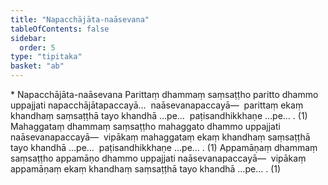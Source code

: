 ```yaml
---
title: "Napacchājāta-naāsevana"
tableOfContents: false
sidebar:
  order: 5
type: "tipitaka"
basket: "ab"
---
```



<DynamicBreadcrumb />

<Paragraph type="center">
* Napacchājāta-naāsevana
</Paragraph>

<Division number="48">

<Paragraph number="2009">
Parittaṃ dhammaṃ saṃsaṭṭho paritto dhammo uppajjati napacchājātapaccayā…  naāsevanapaccayā—  parittaṃ ekaṃ khandhaṃ saṃsaṭṭhā tayo khandhā …pe…  paṭisandhikkhaṇe …pe… . (1)
</Paragraph>

<Paragraph number="2010">
Mahaggataṃ dhammaṃ saṃsaṭṭho mahaggato dhammo uppajjati naāsevanapaccayā—  vipākaṃ mahaggataṃ ekaṃ khandhaṃ saṃsaṭṭhā tayo khandhā …pe…  paṭisandhikkhaṇe …pe… . (1)
</Paragraph>

<Paragraph number="2011">
Appamāṇaṃ dhammaṃ saṃsaṭṭho appamāṇo dhammo uppajjati naāsevanapaccayā—  vipākaṃ appamāṇaṃ ekaṃ khandhaṃ saṃsaṭṭhā tayo khandhā …pe… . (1)
</Paragraph>
</Division>